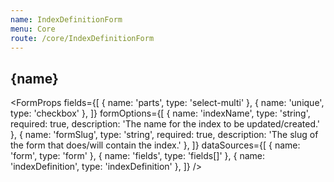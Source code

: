 ```yaml
---
name: IndexDefinitionForm
menu: Core
route: /core/IndexDefinitionForm
---
```




<h2>{name}</h2>

<FormProps
  fields={[
    { name: 'parts', type: 'select-multi' },
    { name: 'unique', type: 'checkbox' },
  ]}
  formOptions={[
    {
      name: 'indexName',
      type: 'string',
      required: true,
      description:
        'The name for the index to be updated/created.'
    },
    {
      name: 'formSlug',
      type: 'string',
      required: true,
      description:
        'The slug of the form that does/will contain the index.'
    },
  ]}
  dataSources={[
    { name: 'form', type: 'form' },
    { name: 'fields', type: 'fields[]' },
    { name: 'indexDefinition', type: 'indexDefinition' },
  ]}
/>
